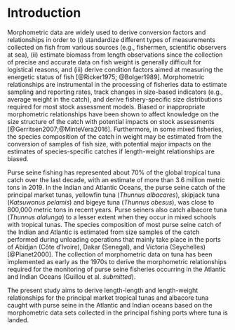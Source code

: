 
# Introduction

<!-- The monitoring of the biology and ecology of oceanic pelagic species such as tunas is challenged by their wide spatial distribution, large-scale movements, and long lifespan. Basin-scale sampling of large pelagics through scientific surveys and fisheries observer programs is limited in space and time because of high costs and logistical issues. The advent of biologging technology over the two last decades has provided a large body of information on individual animal movements and behaviour in the wild and more recently some insight into the physiological mechanisms driving migrations [@Bograd2010;@Whitlock2015]. Nevertheless, the collection of data and samples on functional traits, reproductive biology, and trophic ecology of tunas (e.g., gonad, stomach contents, etc.) generally requires the handling of fish that can not be performed at sea without affecting their survival. -->

<!-- extrapolate from samples to the population -->
<!-- [e.g., @Langley2006] -->

Morphometric data are widely used to derive conversion factors and relationships in order to (i) standardize different types of measurements collected on fish from various sources (e.g., fishermen, scientific observers at sea), (ii) estimate biomass from length observations since the collection of precise and accurate data on fish weight is generally difficult for logistical reasons, and (iii) derive condition factors aimed at measuring the energetic status of fish [@Ricker1975; @Bolger1989]. Morphometric relationships are instrumental in the processing of fisheries data to estimate sampling and reporting rates, track changes in size-based indicators (e.g., average weight in the catch), and derive fishery-specific size distributions required for most stock assessment models. Biased or inappropriate morphometric relationships have been shown to affect knowledge on the size structure of the catch with potential impacts on stock assessments [@Gerritsen2007;@MinteVera2016]. Furthermore, in some mixed fisheries, the species composition of the catch in weight may be estimated from the conversion of samples of fish size, with potential major impacts on the estimates of species-specific catches if length-weight relationships are biased.

Purse seine fishing has represented about 70% of the global tropical tuna catch over the last decade, with an estimate of more than 3.6 million metric tons in 2019. In the Indian and Atlantic Oceans, the purse seine catch of the principal market tunas, yellowfin tuna (_Thunnus albacares_), skipjack tuna (_Katsuwonus pelamis_) and bigeye tuna (_Thunnus obesus_), was close to 800,000 metric tons in recent years. Purse seiners also catch albacore tuna (_Thunnus alalunga_) to a lesser extent when they occur in mixed schools with tropical tunas. The species composition of most purse seine catch of the Indian and Atlantic is estimated from size samples of the catch performed during unloading operations that mainly take place in the ports of Abidjan (Côte d'Ivoire), Dakar (Senegal), and Victoria (Seychelles) [@Pianet2000]. The collection of morphometric data on tuna has been implemented as early as the 1970s to derive the morphometric relationships required for the monitoring of purse seine fisheries occurring in the Atlantic and Indian Oceans (Guillou et al. _submitted_).

The present study aims to derive length-length and length-weight relationships for the principal market tropical tunas and albacore tuna caught with purse seine in the Atlantic and Indian oceans based on the morphometric data sets collected in the principal fishing ports where tuna is landed. 
